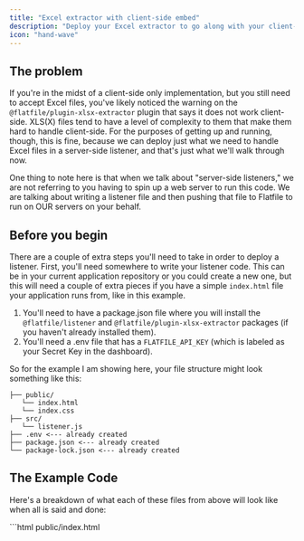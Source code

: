 ```yaml
---
title: "Excel extractor with client-side embed"
description: "Deploy your Excel extractor to go along with your client-side implementation."
icon: "hand-wave"
---
```


## The problem

If you're in the midst of a client-side only implementation, but you still need
to accept Excel files, you've likely noticed the warning on the
`@flatfile/plugin-xlsx-extractor` plugin that says it does not work client-side.
XLS(X) files tend to have a level of complexity to them that make them hard to
handle client-side. For the purposes of getting up and running, though, this is
fine, because we can deploy just what we need to handle Excel files in a
server-side listener, and that's just what we'll walk through now.

<Note>
  One thing to note here is that when we talk about "server-side listeners," we
  are not referring to you having to spin up a web server to run this code. We
  are talking about writing a listener file and then pushing that file to
  Flatfile to run on OUR servers on your behalf.
</Note>

## Before you begin

There are a couple of extra steps you'll need to take in order to deploy a
listener. First, you'll need somewhere to write your listener code. This can be
in your current application repository or you could create a new one, but this
will need a couple of extra pieces if you have a simple `index.html` file your
application runs from, like in this example.

1. You'll need to have a package.json file where you will install the
   `@flatfile/listener` and `@flatfile/plugin-xlsx-extractor` packages (if you
   haven't already installed them).
2. You'll need a .env file that has a `FLATFILE_API_KEY` (which is labeled as
   your Secret Key in the dashboard).

So for the example I am showing here, your file structure might look something
like this:

```
├── public/
   └── index.html
   └── index.css
├── src/
   └── listener.js
├── .env <--- already created
├── package.json <--- already created
└── package-lock.json <--- already created
```

## The Example Code

Here's a breakdown of what each of these files from above will look like when
all is said and done:

<CodeGroup>
    ```html public/index.html
    <!DOCTYPE html>
    <html lang="en">
    <head>
        <meta charset="UTF-8" />
        <meta name="viewport" content="width=device-width, initial-scale=1.0" />
        <title>Your Page Title</title>
        <script src="https://unpkg.com/@flatfile/javascript@0.2.2/dist/index.js"></script>
        <link rel="stylesheet" type="text/css" href="index.css">
        <script>
            window.openFlatfile = ({ publishableKey }) => {
                const output = document.getElementById('raw_output')
                const sheet = {
                    name: 'Contacts',
                    slug: 'contacts',
                    fields: [
                        {
                            key: 'firstName',
                            type: 'string',
                            label: 'First Name',
                        },
                        {
                            key: 'lastName',
                            type: 'string',
                            label: 'Last Name',
                        },
                        {
                            key: 'email',
                            type: 'string',
                            label: 'Email',
                        },
                    ],
                }
                if (!publishableKey) {
                    throw new Error(
                    'You must provide a publishable key - pass through in index.html'
                    )
                }

                const flatfileOptions = {
                    publishableKey,
                    sheet,
                    onSubmit: async ({job, sheet}) => {
                        const data = await sheet.allData()
                        output.value = JSON.stringify(data, " ", 2)
                        console.log('onSubmit', data)
                    },
                    onRecordHook: (record, event) => {
                        const firstName = record.get('firstName')
                        const lastName = record.get('lastName')
                        if (firstName && !lastName) {
                            record.set('lastName', 'Rock')
                            record.addInfo('lastName', 'Welcome to the Rock fam')
                        }
                        return record
                    },
                    onCancel: () => {
                        console.log('cancel')
                    },
                }

                window.FlatFileJavaScript.startFlatfile(flatfileOptions)
            }
        </script>
    </head>
    <body>
    <h3>We heard you like Rocks? So do we. Tell us about this 👇</h3>
    <div class="container">
        <button
            id="flatfileButton"
            onclick="openFlatfile({ publishableKey: 'YOUR_PUBLISHABLE_KEY'})"
        >
            Import stuff
        </button>
    </div>
    <label for="raw_output"></label>
    <textarea id="raw_output">Your raw output will appear here.</textarea>
    <br>
        <p>*In order for this to work properly, you must have the JavaScript package built locally.</p>
    </body>
    </html>
    ```

    ```css public/index.css
    h3 {
        margin-left: auto;
        margin-right: auto;
        text-align: center;
        margin-top: 48px;
    }

    #flatfileButton {
        color: #ffffff;
        background-color: #3b2fc9;
        padding: 10px;
        border: 1px solid #3b2fc9;
        border-radius: 6px;
    }

    #flatfileButton:hover {
        background-color: #090B2F;
        border: 1px solid #090B2F;
        cursor: pointer;
    }

    .container {
        display: flex;
        justify-content: center;
        align-items: center;
    }

    #raw_output {
        position: relative;
        left: 50%;
        transform: translateX(-50%);
        width: 50%;
        padding: 64px;
        margin: 32px 0;
        border: 1px solid #c1c6d1;
        border-radius: 4px;
        font-family: "Monaco", monospace;
        background-color: #31383d;
        color: #fff;
        height: 500px;
    }

    p {
        text-align: center;
    }

    ```

    ```js src/listener.js
    import { ExcelExtractor } from "@flatfile/plugin-xlsx-extractor";


    export default async function (listener) {
        listener.on('file:created', (event) => {
            // Define optional options for the extractor
            const options = {
                raw: true,
                rawNumbers: true,
            };

            // Initialize the Excel extractor
            const excelExtractor = ExcelExtractor(options);

            // Register the extractor as a middleware for the Flatfile listener
            listener.use(excelExtractor);

            // When an Excel file is uploaded, the data will be extracted and processed using the extractor's parser.
        })
    }
    ```

    ```json package.json
    {
        "name": "xlsx-test",
        "version": "1.0.0",
        "description": "",
        "scripts": {
            "deploy": "npx flatfile deploy src/listener.js",
            "develop": "npx flatfile develop src/listener.js",
            "start": "parcel index.html --no-cache"
        },
        "author": "",
        "license": "ISC",
        "dependencies": {
            "@flatfile/listener": "^0.3.17",
            "@flatfile/plugin-xlsx-extractor": "^1.9.1"
        },
        "devDependencies": {
            "parcel": "^2.10.3"
        }
    }
    ```

    ```text .env
    FLATFILE_API_KEY="YOUR_SECRET_KEY"
    ```

</CodeGroup>

Don't forget to put your Publishable Key in the index.html file and your Private
Key into your .env file.

## Deploying to Flatfile

Once you have created your server-side listener code, like in the
`src/listener.js` example above, you can then deploy to Flatfile. In the
package.json, we've created a script that lets you run `npm run deploy` to
deploy to Flatfile, but you can also deploy directly from your terminal by using
this pattern: `npx flatfile deploy path/to/file`.

You'll now be able to spin up your client-side implementation and see that it
will accept xls(s) files via that server-side listener we deployed.
